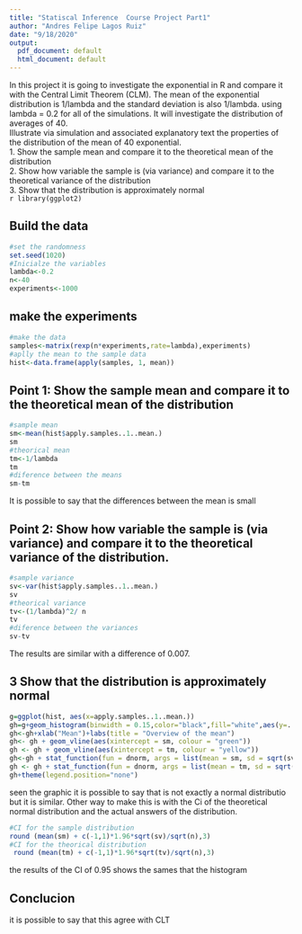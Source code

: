 ```yaml
---
title: "Statiscal Inference  Course Project Part1"
author: "Andres Felipe Lagos Ruiz"
date: "9/18/2020"
output:
  pdf_document: default
  html_document: default
---
```


In this project it is going to investigate the exponential in R and compare it with the Central Limit Theorem (CLM). 
The mean of the exponential distribution is 1/lambda and the standard deviation is also 1/lambda. using lambda = 0.2 for all of the simulations. It will investigate the distribution of averages of 40.  
Illustrate via simulation and associated explanatory text the properties of the distribution of the mean of 40 exponential.  
1. Show the sample mean and compare it to the theoretical mean of the distribution  
2. Show how variable the sample is (via variance) and compare it to the theoretical variance of the distribution  
3. Show that the distribution is approximately normal  
 ```r
library(ggplot2)
```

## Build the data

 ```r
#set the randomness
set.seed(1020)
#Inicialze the variables
lambda<-0.2
n<-40
experiments<-1000
```
## make the experiments
  ```r
#make the data
samples<-matrix(rexp(n*experiments,rate=lambda),experiments)
#aplly the mean to the sample data
hist<-data.frame(apply(samples, 1, mean))

```
## Point 1: Show the sample mean and compare it to the theoretical mean of the distribution
  ```r
#sample mean
sm<-mean(hist$apply.samples..1..mean.)
sm
#theorical mean
tm<-1/lambda
tm
#diference between the means
sm-tm
```
It is possible to say that the differences between the mean is small 

## Point 2: Show how variable the sample is (via variance) and compare it to the theoretical variance of the distribution.
  ```r
#sample variance
sv<-var(hist$apply.samples..1..mean.)
sv
#theorical variance
tv<-(1/lambda)^2/ n
tv
#diference between the variances
sv-tv
```
The results are similar with a difference of 0.007.

## 3 Show that the distribution is approximately normal 
 ```r
g=ggplot(hist, aes(x=apply.samples..1..mean.))
gh=g+geom_histogram(binwidth = 0.15,color="black",fill="white",aes(y=..density..))
gh<-gh+xlab("Mean")+labs(title = "Overview of the mean")
gh<- gh + geom_vline(aes(xintercept = sm, colour = "green"))
gh <- gh + geom_vline(aes(xintercept = tm, colour = "yellow"))
gh<-gh + stat_function(fun = dnorm, args = list(mean = sm, sd = sqrt(sv)), color = "black", size = 1.0)
gh <- gh + stat_function(fun = dnorm, args = list(mean = tm, sd = sqrt(tv)), colour = "red", size = 1.0)
gh+theme(legend.position="none")
 ```
 seen the graphic it is possible to say that is not exactly a normal distributio but it is similar.
 Other way to make this is with the Ci of the theoretical normal distribution and the actual answers of the distribution.  
 
 ```r
 #CI for the sample distribution
 round (mean(sm) + c(-1,1)*1.96*sqrt(sv)/sqrt(n),3)
 #CI for the theorical distribution
  round (mean(tm) + c(-1,1)*1.96*sqrt(tv)/sqrt(n),3)
 ```
the results of the CI of 0.95 shows the sames that the histogram

## Conclucion
it is possible to say that this agree with CLT
